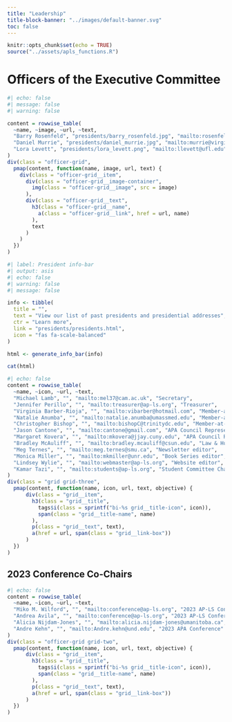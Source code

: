 ```yaml
---
title: "Leadership"
title-block-banner: "../images/default-banner.svg"
toc: false
---
```


```r
knitr::opts_chunk$set(echo = TRUE)
source("../assets/apls_functions.R")
```

# Officers of the Executive Committee
```r
#| echo: false
#| message: false
#| warning: false

content = rowwise_table(
  ~name, ~image, ~url, ~text,
  "Barry Rosenfeld", "presidents/barry_rosenfeld.jpg", "mailto:rosenfeld@fordham.edu", "President",
  "Daniel Murrie", "presidents/daniel_murrie.jpg", "mailto:murrie@virginia.edu", "President-elect",
  "Lora Levett", "presidents/lora_levett.png", "mailto:llevett@ufl.edu", "Past President"
)
div(class = "officer-grid",
  pmap(content, function(name, image, url, text) {
    div(class = "officer-grid__item",
      div(class = "officer-grid__image-container",
        img(class = "officer-grid__image", src = image)
      ),
      div(class = "officer-grid__text",
        h3(class = "officer-grid__name",
          a(class = "officer-grid__link", href = url, name)
        ),
        text
      )
    )
  })
)
```


::: {.column-screen .dark-section}
```r
#| label: President info-bar
#| output: asis
#| echo: false
#| warning: false
#| message: false

info <- tibble(
  title = "",
  text = "View our list of past presidents and presidential addresses",
  ctr = "Learn more",
  link = "presidents/presidents.html",
  icon = "fas fa-scale-balanced"
)

html <- generate_info_bar(info)

cat(html)

```
:::

::: vspace
:::

```r
#| echo: false
content = rowwise_table(
  ~name, ~icon, ~url, ~text,
  "Michael Lamb", "", "mailto:mel37@cam.ac.uk", "Secretary",
  "Jennifer Perillo", "", "mailto:treasurer@ap-ls.org", "Treasurer",
  "Virginia Barber-Rioja", "", "mailto:vibarber@hotmail.com", "Member-at-large",
  "Natalie Anumba", "", "mailto:natalie.anumba@umassmed.edu", "Member-at-large",
  "Christopher Bishop", "", "mailto:bishopC@trinitydc.edu", "Member-at-large",
  "Jason Cantone", "", "mailto:cantone@gmail.com", "APA Council Representative",
  "Margaret Kovera", "", "mailto:mkovera@jjay.cuny.edu", "APA Council Representative",
  "Bradley McAuliff", "", "mailto:bradley.mcauliff@csun.edu", "Law & Human Behavior editor",
  "Meg Ternes", "", "mailto:meg.ternes@smu.ca", "Newsletter editor",
  "Monica Miller", "", "mailto:mkmiller@unr.edu", "Book Series editor",
  "Lindsey Wylie", "", "mailto:webmaster@ap-ls.org", "Website editor",
  "Kamar Tazi", "", "mailto:students@ap-ls.org", "Student Committee Chair"
)
div(class = "grid grid-three",
  pmap(content, function(name, icon, url, text, objective) {
      div(class = "grid__item",
        h3(class = "grid__title",
          tags$i(class = sprintf("bi-%s grid__title-icon", icon)),
          span(class = "grid__title-name", name)
        ),
        p(class = "grid__text", text),
        a(href = url, span(class = "grid__link-box"))
      )
  })
)
```

## 2023 Conference Co-Chairs

```r
#| echo: false
content = rowwise_table(
  ~name, ~icon, ~url, ~text,
  "Miko M. Wilford", "", "mailto:conference@ap-ls.org", "2023 AP-LS Conference",
  "Andrea Avila", "", "mailto:conference@ap-ls.org", "2023 AP-LS Conference",
  "Alicia Nijdam-Jones", "", "mailto:alicia.nijdam-jones@umanitoba.ca", "2023 APA Conference ",
  "Andre Kehn", "", "mailto:Andre.kehn@und.edu", "2023 APA Conference"
)
div(class = "officer-grid grid-two",
  pmap(content, function(name, icon, url, text, objective) {
      div(class = "grid__item",
        h3(class = "grid__title",
          tags$i(class = sprintf("bi-%s grid__title-icon", icon)),
          span(class = "grid__title-name", name)
        ),
        p(class = "grid__text", text),
        a(href = url, span(class = "grid__link-box"))
      )
  })
)
```

